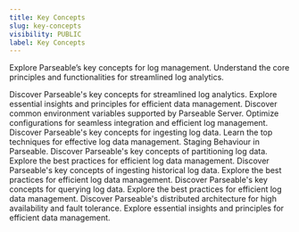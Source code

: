 ```yaml
---
title: Key Concepts
slug: key-concepts
visibility: PUBLIC
label: Key Concepts
---
```


Explore Parseable’s key concepts for log management. Understand the core principles and functionalities for streamlined log analytics.

<CardGroup cols={2}>
  <Card title="Basic Concepts" href="/docs-beta/default-guide/key-concepts/concepts">
    Discover Parseable's key concepts for streamlined log analytics. Explore essential insights and principles for efficient data management.
  </Card>
  <Card title="Environment Variables" href="/docs-beta/default-guide/key-concepts/environment-variables">
    Discover common environment variables supported by Parseable Server. Optimize configurations for seamless integration and efficient log management.
  </Card>
  <Card title="Ingestion" href="/docs-beta/default-guide/key-concepts/ingestion">
    Discover Parseable's key concepts for ingesting log data. Learn the top techniques for effective log data management.
  </Card>
  <Card title="Staging" href="/docs-beta/default-guide/key-concepts/staging">
    Staging Behaviour in Parseable.
  </Card>
  <Card title="Partitioning" href="/docs-beta/default-guide/key-concepts/partitioning">
    Discover Parseable's key concepts of partitioning log data. Explore the best practices for efficient log data management.
  </Card>
  <Card title="Historical Data Ingestion" href="/docs-beta/default-guide/key-concepts/historical">
    Discover Parseable's key concepts of ingesting historical log data. Explore the best practices for efficient log data management.
  </Card>
  <Card title="Query" href="/docs-beta/default-guide/key-concepts/query">
    Discover Parseable's key concepts for querying log data. Explore the best practices for efficient log data management.
  </Card>
  <Card title="High Availability" href="/docs-beta/default-guide/key-concepts/distributed-architecture">
    Discover Parseable's distributed architecture for high availability and fault tolerance. Explore essential insights and principles for efficient data management.
  </Card>
</CardGroup>
